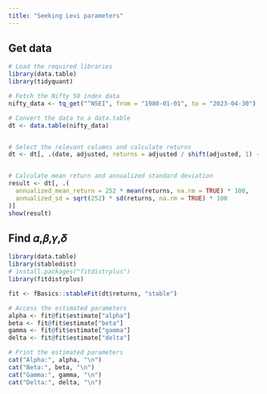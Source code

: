 ```yaml
---
title: "Seeking Levi parameters"
---
```


## Get data

```r
# Load the required libraries
library(data.table)
library(tidyquant)

# Fetch the Nifty 50 index data
nifty_data <- tq_get("^NSEI", from = "1980-01-01", to = "2023-04-30")

# Convert the data to a data.table
dt <- data.table(nifty_data)


# Select the relevant columns and calculate returns
dt <- dt[, .(date, adjusted, returns = adjusted / shift(adjusted, 1) - 1)]


# Calculate mean return and annualized standard deviation
result <- dt[, .(
  annualized_mean_return = 252 * mean(returns, na.rm = TRUE) * 100,
  annualized_sd = sqrt(252) * sd(returns, na.rm = TRUE) * 100
)]
show(result)
```

## Find 𝛼,𝛽,𝛾,𝛿

```r
library(data.table)
library(stabledist)
# install.packages("fitdistrplus")
library(fitdistrplus)

fit <- fBasics::stableFit(dt$returns, "stable")

# Access the estimated parameters
alpha <- fit@fit$estimate["alpha"]
beta <- fit@fit$estimate["beta"]
gamma <- fit@fit$estimate["gamma"]
delta <- fit@fit$estimate["delta"]

# Print the estimated parameters
cat("Alpha:", alpha, "\n")
cat("Beta:", beta, "\n")
cat("Gamma:", gamma, "\n")
cat("Delta:", delta, "\n")
```
